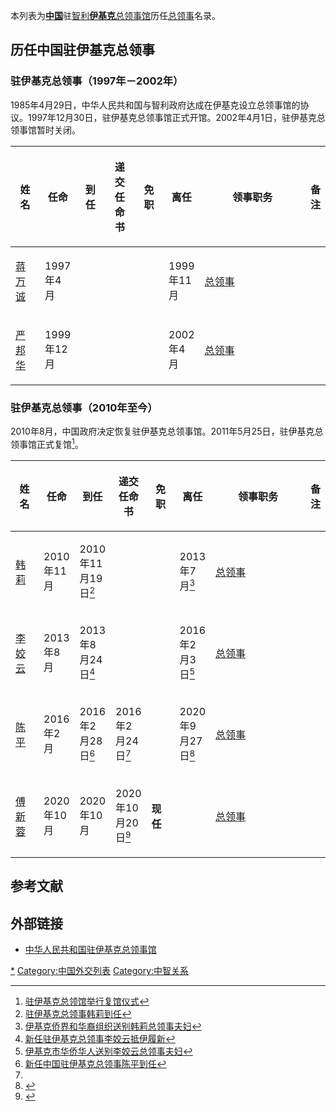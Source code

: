 本列表为'''[[中国|中国]]'''驻[[智利|智利]]'''[[伊基克|伊基克]]'''[[中国驻伊基克总领事馆|总领事馆]]历任[[总领事|总领事]]名录。

==历任中国驻伊基克总领事==
=== {{PRC}}驻伊基克总领事（1997年－2002年） ===
1985年4月29日，中华人民共和国与智利政府达成在伊基克设立总领事馆的协议。1997年12月30日，驻伊基克总领事馆正式开馆。2002年4月1日，驻伊基克总领事馆暂时关闭。
{| class="wikitable"
! width=10% |姓名
! width=10% |任命
! width=10% |到任
! width=10% |递交任命书
! width=10% |免职
! width=10% |离任
! width=8% |领事职务
! width=13% colspan="2" |备注
|-
| [[蒋万诚|蒋万诚]]
| 1997年4月
|
|
|
| 1999年11月
| [[总领事|总领事]]
|
|-
| [[严邦华|严邦华]]
| 1999年12月
|
|
|
| 2002年4月
| [[总领事|总领事]]
|
|}

=== {{PRC}}驻伊基克总领事（2010年至今） ===
2010年8月，中国政府决定恢复驻伊基克总领事馆。2011年5月25日，驻伊基克总领事馆正式复馆<ref>[http://iquique.china-consulate.org/chn/zlgdt/t892300.htm 驻伊基克总领馆举行复馆仪式]</ref>。
{| class="wikitable"
! width=10% |姓名
! width=10% |任命
! width=10% |到任
! width=10% |递交任命书
! width=10% |免职
! width=10% |离任
! width=8% |领事职务
! width=13% colspan="2" |备注
|-
| [[韩莉|韩莉]]
| 2010年11月
| 2010年11月19日<ref>[http://iquique.china-consulate.org/chn/zlgdt/t891900.htm 驻伊基克总领事韩莉到任]</ref>
|
|
| 2013年7月<ref>[http://iquique.china-consulate.org/chn/zlgdt/t1057663.htm 伊基克侨界和华裔组织送别韩莉总领事夫妇]</ref>
| [[总领事|总领事]]
|
|-
| [[李姣云|李姣云]]
| 2013年8月
| 2013年8月24日<ref>[http://iquique.china-consulate.org/chn/zlgdt/t1070224.htm 新任驻伊基克总领事李姣云抵伊履新]</ref>
|
|
| 2016年2月3日<ref>[http://iquique.china-consulate.org/chn/zlgdt/t1339090.htm 伊基克市华侨华人送别李姣云总领事夫妇]</ref>
| [[总领事|总领事]]
|
|-
| [[陈平_(外交官)|陈平]]
| 2016年2月
| 2016年2月28日<ref name=chenping>[http://iquique.china-consulate.org/chn/zlgdt/t1344523.htm 新任中国驻伊基克总领事陈平到任]</ref>
| 2016年2月24日<ref name=chenping/>
|
| 2020年9月27日<ref>{{Cite web |url=http://iquique.china-consulate.org/chn/zlgdt/t1819695.htm |title=陈平总领事接受智利保利娜电台专访 |access-date=2020-10-02 |archive-date=2021-02-28 |archive-url=https://web.archive.org/web/20210228064044/http://iquique.china-consulate.org/chn/zlgdt/t1819695.htm }}</ref>
| [[总领事|总领事]]
|
|-
| [[傅新蓉|傅新蓉]]
| 2020年10月
| 2020年10月
| 2020年10月20日<ref>{{Cite web |url=http://iquique.china-consulate.org/chn/zlgdt/t1825561.htm |title=傅新蓉总领事视频连线智利外交部领事总司长 |accessdate=2020-10-20 |archive-date=2020-10-22 |archive-url=https://web.archive.org/web/20201022040107/http://iquique.china-consulate.org/chn/zlgdt/t1825561.htm |dead-url=no }}</ref>
| '''现任'''
|
| [[总领事|总领事]]
|
|}

== 参考文献 ==
{{reflist}}

==外部链接==
*[http://iquique.china-consulate.gov.cn/chn/ 中华人民共和国驻伊基克总领事馆]{{zh-hans icon}}{{es icon}}

[[Category:中华人民共和国驻伊基克总领事|*]]
[[Category:中国外交列表|Category:中国外交列表]]
[[Category:中智关系|Category:中智关系]]
